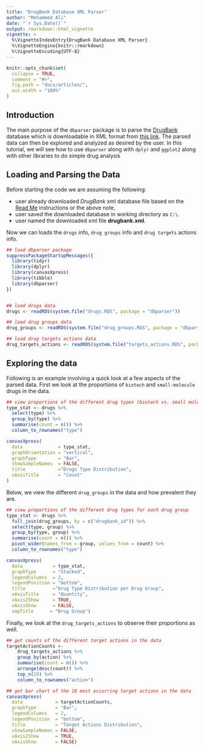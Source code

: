 ```yaml
---
title: "DrugBank Database XML Parser"
author: "Mohammed Ali"
date: "`r Sys.Date()`"
output: rmarkdown::html_vignette
vignette: >
  %\VignetteIndexEntry{DrugBank Database XML Parser}
  %\VignetteEngine{knitr::rmarkdown}
  %\VignetteEncoding{UTF-8}
---
```


```r
knitr::opts_chunk$set(
  collapse = TRUE,
  comment = "#>",
  fig.path = "docs/articles/",
  out.width = "100%"
)
```

## Introduction
The main purpose of the `dbparser` package is to parse the 
[DrugBank](https://go.drugbank.com/) database which is downloadable in XML format 
from [this link](https://go.drugbank.com/releases/latest). The parsed data can 
then be explored and analyzed as desired by the user. 
In this tutorial, we will see how to use `dbparser` along with `dplyr` and 
`ggplot2` along with other libraries to do simple drug analysis

## Loading and Parsing the Data

Before starting the code we are assuming the following:

- user already downloaded *DrugBank* xml database file based on the
[Read Me](https://docs.ropensci.org/dbparser/) instructions or the above note,
- user saved the downloaded database in working directory as `C:\`.
- user named the downloaded xml file **drugbank.xml**. 

Now we can loads the `drugs` info, `drug groups` info and `drug targets`
actions info.

```r
## load dbparser package
suppressPackageStartupMessages({
  library(tidyr)
  library(dplyr)
  library(canvasXpress)
  library(tibble)
  library(dbparser)
})


## load drugs data
drugs <- readRDS(system.file("drugs.RDS", package = "dbparser"))

## load drug groups data
drug_groups <- readRDS(system.file("drug_groups.RDS", package = "dbparser"))

## load drug targets actions data
drug_targets_actions <- readRDS(system.file("targets_actions.RDS", package = "dbparser"))
```


## Exploring the data

Following is an example involving a quick look at a few aspects of the parsed 
data. First we look at the proportions of `biotech` and `small-molecule` drugs 
in the data.

```r
## view proportions of the different drug types (biotech vs. small molecule)
type_stat <- drugs %>% 
  select(type) %>% 
  group_by(type) %>% 
  summarise(count = n()) %>% 
  column_to_rownames("type")

canvasXpress(
  data             = type_stat,
  graphOrientation = "vertical",
  graphType        = "Bar",
  showSampleNames  = FALSE,
  title            ="Drugs Type Distribution",
  xAxisTitle       = "Count"
)
```


Below, we view the different `drug_groups` in the data and how prevalent they 
are.

```r
## view proportions of the different drug types for each drug group
type_stat <- drugs %>% 
  full_join(drug_groups, by = c("drugbank_id")) %>% 
  select(type, group) %>% 
  group_by(type, group) %>% 
  summarise(count = n()) %>% 
  pivot_wider(names_from = group, values_from = count) %>% 
  column_to_rownames("type")

canvasXpress(
  data           = type_stat,
  graphType      = "Stacked",
  legendColumns  = 2,
  legendPosition = "bottom",
  title          ="Drug Type Distribution per Drug Group",
  xAxisTitle     = "Quantity",
  xAxis2Show     = TRUE,
  xAxisShow      = FALSE,
  smpTitle      = "Drug Group")
```

Finally, we look at the `drug_targets_actions` to observe their proportions as 
well.


```r
## get counts of the different target actions in the data
targetActionCounts <- 
    drug_targets_actions %>% 
    group_by(action) %>% 
    summarise(count = n()) %>% 
    arrange(desc(count)) %>% 
    top_n(10) %>% 
    column_to_rownames("action")

## get bar chart of the 10 most occurring target actions in the data
canvasXpress(
  data            = targetActionCounts,
  graphType       = "Bar",
  legendColumns   = 2,
  legendPosition  = "bottom",
  title           = "Target Actions Distribution",
  showSampleNames = FALSE,
  xAxis2Show      = TRUE,
  xAxisShow       = FALSE)
```

